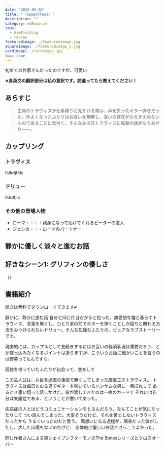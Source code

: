 ```yaml
---
date: "2020-09-30"
title: "『Speechless』"
description: ""
category: mmRomance
tags:
  - kimFielding
  - review
featuredimage: ./featuredimage.jpg
squareimage: ./featuredimage_s.jpg
cardimage: ./cardimage.jpg
toc: true
---
```



初めての作家さんだったのですが、可愛い

**※各英文の翻訳部分は私の意訳です。間違ってたら教えてください！**

## あらすじ

<Blockquote srcBook="speechless" lang="jp">
工員のトラヴィスが仕事帰りに見かける男は、声を失ったギター弾きだった。仲よくなったふたりはお互いを理解し、互いの存在がかえがえのないものであることに気付く。そんなある日トラヴィスに転勤の話がもちあがり――。
</Blockquote>

## カップリング

### トラヴィス

fslkdjfkls

### ドリュー

fskdfjls

### その他の登場人物

- ローマ・・・・親身になって助けてくれるピーターの友人
- ジェシカ・・・ローマのパートナー

## 静かに優しく淡々と進むお話



## 好きなシーン1: グリフィンの優しさ

<Blockquote srcBook="speechless" lang="en" book>

</Blockquote>

<p className="translation">（）</p>



## 書籍紹介

<Amazon book="speechless" />

続きは無料でダウンロードできます💕

<Amazon book="theGig" />


静かに、静かに進む話
自分と同じ片目だからと拾った、無愛想な猫と暮らすトラヴィス、言葉を無くし、ひとり家の前でギターを弾くことしか回りと関わる方法をみつけられないドリュー。そんな孤独なふたりの、ピュアなラブストーリーです。

現実的には、カップルとして長続きするにはお互いの経済状況は重要だろう、とか突っ込みたくなるポイントはありますが、こういうお話に細かいことを言うのは野暮ってもんですな。

孤独を培っていたふたりが出会って、恋をして

この主人公は、片目を過去の事故で無くしてしまった旋盤工のトラヴィス。
トラヴィスは毎日とおる道でギターを弾いているハンサムな男に一目ぼれして
あるとき思い切って話しかけた。彼が渡してきたのは一枚のカードで
それには自分は失語症である、ということが書いてあった。

失語症の人とはどうコミュニケーションをとるんだろう、なんてことが気になったりして
つい読んでしまった。大変そうだけど、それを苦としないトラヴィスだったから
うまくいったのだと思う。
両想いになる過程が、唐突だった気がしたし、大した山場もないのだけど、
全体的に優しいお話でけっこうよかった。

同じ作者さんによる狼シェイプシフターモノのThe Bonesシリーズとクロスオーバー
